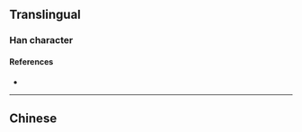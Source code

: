 {{character info/new}}
==Translingual==

===Han character===
{{Han char|rn=9|rad=人|as=04|sn=6|four=|canj=OHNK|ids=⿰亻风}}

====References====
* {{Han ref|kx=0096.121|uh=343D|ud=13373}}

----

==Chinese==
{{zh-see|偑}}